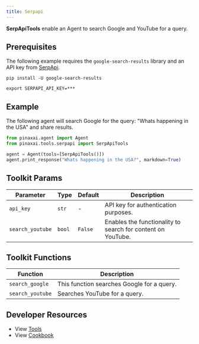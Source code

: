 ```yaml
---
title: Serpapi
---
```


**SerpApiTools** enable an Agent to search Google and YouTube for a query.

## Prerequisites

The following example requires the `google-search-results` library and an API key from [SerpApi](https://serpapi.com/).

```shell
pip install -U google-search-results
```

```shell
export SERPAPI_API_KEY=***
```

## Example

The following agent will search Google for the query: "Whats happening in the USA" and share results.

```python cookbook/tools/serpapi_tools.py
from pinaxai.agent import Agent
from pinaxai.tools.serpapi import SerpApiTools

agent = Agent(tools=[SerpApiTools()])
agent.print_response("Whats happening in the USA?", markdown=True)
```

## Toolkit Params

| Parameter        | Type   | Default | Description                                                 |
| ---------------- | ------ | ------- | ----------------------------------------------------------- |
| `api_key`        | `str`  | -       | API key for authentication purposes.                        |
| `search_youtube` | `bool` | `False` | Enables the functionality to search for content on YouTube. |

## Toolkit Functions

| Function         | Description                                |
| ---------------- | ------------------------------------------ |
| `search_google`  | This function searches Google for a query. |
| `search_youtube` | Searches YouTube for a query.              |

## Developer Resources

- View [Tools](https://github.com/Pinax-Labs/pinaxai/blob/main/libs/pinaxai/pinaxai/tools/serpapi.py)
- View [Cookbook](https://github.com/Pinax-Labs/pinaxai/blob/main/cookbook/tools/serpapi_tools.py)
